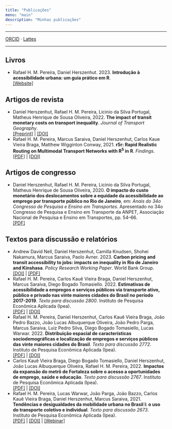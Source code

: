 ```yaml
---
title: "Publicações"
menu: "main"
description: "Minhas publicações"
---
```


<div class="mx-0 mx-md-4"> <hr> </div>

[ORCID](https://orcid.org/0000-0001-8066-1105) &middot; [Lattes](http://lattes.cnpq.br/2549531392898541)

<div class="mx-0 mx-md-4"> <hr> </div>

## Livros

- Rafael H. M. Pereira, Daniel Herszenhut. 2023. **Introdução à acessibilidade urbana: um guia prático em R**. \
[[Website]](https://ipeagit.github.io/intro_access_book/pt)

## Artigos de revista

- Daniel Herszenhut, Rafael H. M. Pereira, Licinio da Silva Portugal, Matheus Henrique de Sousa Oliveira, 2022. **The impact of transit monetary costs on transport inequality**. *Journal of Transport Geography*. \
[[Preprint]](https://osf.io/e3tac/) | [[DOI]](https://doi.org/10.1016/j.jtrangeo.2022.103309)
- Rafael H. M. Pereira, Marcus Saraiva, Daniel Herszenhut, Carlos Kaue Vieira Braga, Matthew Wigginton Conway, 2021. **r5r: Rapid Realistic Routing on Multimodal Transport Networks with R<sup>5</sup> in R**. *Findings*. \
[[PDF]](https://findingspress.org/api/v1/articles/21262-r5r-rapid-realistic-routing-on-multimodal-transport-networks-with-r-5-in-r.pdf) | [[DOI]](https://doi.org/10.32866/001c.21262)

## Artigos de congresso

- Daniel Herszenhut, Rafael H. M. Pereira, Licinio da Silva Portugal, Matheus Henrique de Sousa Oliveira, 2020. **O impacto do custo monetário dos deslocamentos sobre a equidade da acessibilidade ao emprego por transporte público no Rio de Janeiro**, em: *Anais do 34o Congresso de Pesquisa e Ensino em Transportes*. Apresentado no 34o Congresso de Pesquisa e Ensino em Transporte da ANPET, Associação Nacional de Pesquisa e Ensino em Transportes, pp. 54–66. \
[[PDF]](http://www.anpet.org.br/anais34/documentos/2020/Aspectos%20Econ%C3%B4micos%20Sociais%20Pol%C3%ADticos%20e%20Ambientais%20do%20Transporte/Economia%20e%20Regula%C3%A7%C3%A3o%20dos%20Transportes%20I/5_85_AC.pdf)

## Textos para discussão e relatórios

- Andrew David Nell, Daniel Herszenhut, Camilla Knudsen, Shohei Nakamura, Marcus Saraiva, Paolo Avner. 2023. **Carbon pricing and transit accessibility to jobs: impacts on inequality in Rio de Janeiro and Kinshasa**. *Policy Research Working Paper*. World Bank Group. \
[[DOI]](https://documents.worldbank.org/en/publication/documents-reports/documentdetail/099434503062310151/idu05a4ae20c0a79d042a40a09c01721e4239201) | [[PDF]](https://documents1.worldbank.org/curated/en/099434503062310151/pdf/IDU05a4ae20c0a79d042a40a09c01721e4239201.pdf)
- Rafael H. M. Pereira, Carlos Kauê Vieira Braga, Daniel Herszenhut, Marcus Saraiva, Diego Bogado Tomasiello. 2022. **Estimativas de acessibilidade a empregos e serviços públicos via transporte ativo, público e privado nas vinte maiores cidades do Brasil no período 2017-2019**. *Texto para discussão 2800*. Instituto de Pesquisa Econômica Aplicada (Ipea). \
[[PDF]](https://repositorio.ipea.gov.br/bitstream/11058/11345/2/TD_2800_Web.pdf) | [[DOI]](http://dx.doi.org/10.38116/td2800)
- Rafael H. M. Pereira, Daniel Herszenhut, Carlos Kauê Vieira Braga, João Pedro Bazzo, João Lucas Albuquerque Oliveira, João Pedro Parga, Marcus Saraiva, Luiz Pedro Silva, Diego Bogado Tomasiello, Lucas Warwar. 2022. **Distribuição espacial de características sociodemográficas e localização de empregos e serviços públicos das vinte maiores cidades do Brasil**. *Texto para discussão 2772*. Instituto de Pesquisa Econômica Aplicada (Ipea). \
[[PDF]](http://repositorio.ipea.gov.br/bitstream/11058/11225/1/td_2772.pdf) | [[DOI]](http://dx.doi.org/10.38116/td2772)
- Carlos Kauê Vieira Braga, Diego Bogado Tomasiello, Daniel Herszenhut, João Lucas Albuquerque Oliveira, Rafael H. M. Pereira, 2022. **Impactos da expansão do metrô de Fortaleza sobre o acesso a oportunidades de emprego, saúde e educação**. *Texto para discussão 2767*. Instituto de Pesquisa Econômica Aplicada (Ipea). \
[[PDF]](https://www.ipea.gov.br/portal/images/stories/PDFs/TDs/220518_218180_td_2767_web.pdf) | [[DOI]](http://dx.doi.org/10.38116/td2767)
- Rafael H. M. Pereira, Lucas Warwar, João Parga, João Bazzo, Carlos Kauê Vieira Braga, Daniel Herszenhut, Marcus Saraiva, 2021. **Tendências e desigualdades da mobilidade urbana no Brasil I: o uso do transporte coletivo e individual**. *Texto para discussão 2673*. Instituto de Pesquisa Econômica Aplicada (Ipea). \
[[PDF]](http://repositorio.ipea.gov.br/bitstream/11058/10713/1/td_2673.pdf) | [[DOI]]( http://dx.doi.org/10.38116/td2673) | [[Webinar]](https://www.youtube.com/watch?v=gA2GqH3ybBw)
